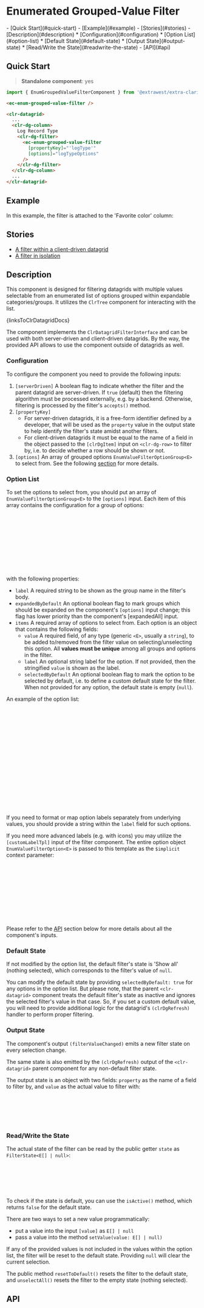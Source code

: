 


<style>
  { docsStylePatch }
</style>

<Meta
  of={FilterStories}
  name="Overview"
/>

# Enumerated Grouped-Value Filter

<div className="table-of-contents">
- [Quick Start](#quick-start)
- [Example](#example)
- [Stories](#stories)
- [Description](#description)
  * [Configuration](#configuration)
  * [Option List](#option-list)
  * [Default State](#default-state)
  * [Output State](#output-state)
  * [Read/Write the State](#readwrite-the-state)
- [API](#api)
</div>

## Quick Start

> **Standalone component**: yes

```typescript
import { EnumGroupedValueFilterComponent } from '@extrawest/extra-clarity/datagrid-filters';
```
```html
<ec-enum-grouped-value-filter />
```
```html
<clr-datagrid>
  ...
  <clr-dg-column>
    Log Record Type
    <clr-dg-filter>
      <ec-enum-grouped-value-filter
        [propertyKey]="'logType'"
        [options]="logTypeOptions"
      />
    </clr-dg-filter>
  </clr-dg-column>
  ...
</clr-datagrid>
```

## Example

In this example, the filter is attached to the 'Favorite color' column:

<Canvas of={FilterStories.DocsExampleStory} />

## Stories

* [A filter within a client-driven datagrid](/story/components-datagrid-filters-enum-grouped-value-filter--within-datagrid-story)
* [A filter in isolation](/story/components-datagrid-filters-enum-grouped-value-filter--filter-itself-story)

## Description

This component is designed for filtering datagrids with multiple values selectable from an enumerated list of options
grouped within expandable categories/groups. It utilizes the `ClrTree` component for interacting with the list.

<Markdown>{linksToClrDatagridDocs}</Markdown>

The component implements the `ClrDatagridFilterInterface` and can be used with both server-driven and client-driven
datagrids. By the way, the provided API allows to use the component outside of datagrids as well.

### Configuration

To configure the component you need to provide the following inputs:

1. `[serverDriven]`  A boolean flag to indicate whether the filter and the parent datagrid are server-driven.
    If `true` (default) then the filtering algorithm must be processed externally, e.g. by a backend.
    Otherwise, filtering is processed by the filter's `accepts()` method.
2. `[propertyKey]`
    * For server-driven datagrids, it is a free-form identifier defined by a developer, that will be used
        as the `property` value in the output state to help identify the filter's state amidst another filters.
    * For client-driven datagrids it must be equal to the name of a field in the object passed to the `[clrDgItem]`
        input on `<clr-dg-row>` to filter by, i.e. to decide whether a row should be shown or not.
3. `[options]` An array of grouped options `EnumValueFilterOptionGroup<E>` to select from.
    See the following [section](#option-list) for more details.

### Option List

To set the options to select from, you should put an array of `EnumValueFilterOptionGroup<E>` to
the `[options]` input. Each item of this array contains the configuration for a group of options:

```typescript
interface EnumValueFilterOptionGroup<E> {
    label: string;
    expandedByDefault?: boolean;
    // items: Array<EnumValueFilterOption<E>>
    items: Array<{
        value: E;
        label?: string;
        selectedByDefault?: boolean;
    }>;
}
```

with the following properties:
* `label`
    A required string to be shown as the group name in the filter's body.
* `expandedByDefault`
    An optional boolean flag to mark groups which should be expanded on the component's `[options]`
    input change; this flag has lower priority than the component's [expandedAll] input.
* `items`
    A required array of options to select from. Each option is an object that contains the following fields:
    * `value`
      A required field, of any type (generic `<E>`, usually a `string`), to be added to/removed from the filter value
      on selecting/unselecting this option. All **values must be unique** among all groups and options in the filter.
    * `label`
      An optional string label for the option.
      If not provided, then the stringified `value` is shown as the label.
    * `selectedByDefault`
      An optional boolean flag to mark the option to be selected by default,
      i.e. to define a custom default state for the filter.
      When not provided for any option, the default state is empty (`null`).

An example of the option list:

```typescript
const options: EnumValueFilterOptionGroup<string>[] = [
  {
    label: 'Grayscale'
    items: [
      { value: 'black', label: 'Black' },
      { value: 'gray', label: 'Gray' },
      { value: 'white', label: 'White' },
    ],
  },
  {
    label: 'RGB'
    items: [
      { value: 'red' },
      { value: 'green' },
      { value: 'blue' },
    ],
  },
];
```

If you need to format or map option labels separately from underlying values,
you should provide a string within the `label` field for such options.

If you need more advanced labels (e.g. with icons) you may utilize the `[customLabelTpl]` input of the filter component.
The entire option object `EnumValueFilterOption<E>` is passed to this template as the `$implicit` context parameter:

```html
<ec-enum-grouped-value-filter
  [propertyKey]="'color'"
  [options]="colors"
  [customLabelTpl]="customColorLabel"
/>
...
<ng-template #customColorLabel let-option>
  <span>{{ option.label ?? option.value }}</span>
  <cds-icon shape="mapOptionToCdsIconShape(option)" />
</ng-template>
```

Please refer to the [API](#api) section below for more details about all the component's inputs.

### Default State

If not modified by the option list, the default filter's state is 'Show all' (nothing selected),
which corresponds to the filter's value of `null`.

You can modify the default state by providing `selectedByDefault: true` for any options in the option list.
But please note, that the parent `<clr-datagrid>` component treats the default filter's state as inactive
and ignores the selected filter's value in that case. So, if you set a custom default value, you will need
to provide additional logic for the datagrid's `(clrDgRefresh)` handler to perform proper filtering.

### Output State

The component's output `(filterValueChanged)` emits a new filter state on every selection change.

The same state is also emitted by the `(clrDgRefresh)` output of the `<clr-datagrid>` parent component for any
non-default filter state.

The output state is an object with two fields: `property` as the name of a field to filter by, and `value` as the
actual value to filter with:

```typescript
// interface FilterState<E[] | null>
{
  property: string | number;
  value: E[] | null;
}
```

### Read/Write the State

The actual state of the filter can be read by the public getter `state` as `FilterState<E[] | null>`:

```html
...
<ec-enum-grouped-value-filter #filterByColor />
...
<span>{{ filterByColor.state.value }}</span>
...
```

To check if the state is default, you can use the `isActive()` method, which returns `false` for the default state.

There are two ways to set a new value programmatically:
* put a value into the input `[value]` as `E[] | null`
* pass a value into the method `setValue(value: E[] | null)`

If any of the provided values is not included in the values within the option list,
the filter will be reset to the default state. Providing `null` will clear the current selection.

The public method `resetToDefault()` resets the filter to the default state, and
`unselectAll()` resets the filter to the empty state (nothing selected).

## API

<ArgTypes sort="requiredFirst" />
